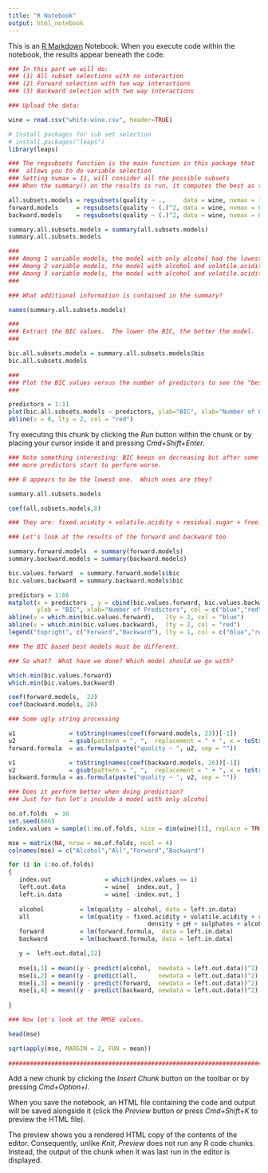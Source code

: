 ```yaml
---
title: "R Notebook"
output: html_notebook
---
```


This is an [R Markdown](http://rmarkdown.rstudio.com) Notebook. When you execute code within the notebook, the results appear beneath the code. 
```r
### In this part we will do:
### (1) All subset selections with no interaction
### (2) Forward selection with two way interactions
### (3) Backward selection with two way interactions

### Upload the data:

wine = read.csv("white-wine.csv", header=TRUE)

# Install packages for sub set selection
# install.packages("leaps")
library(leaps)

### The regsubsets function is the main function in this package that 
###  allows you to do variable selection
### Setting nvmax = 11, will consider all the possible subsets
### When the summary() on the results is run, it computes the best as the lowest RSS

all.subsets.models = regsubsets(quality ~ .,     data = wine, nvmax = 11)
forward.models     = regsubsets(quality ~ (.)^2, data = wine, nvmax = 66, method = "forward")
backward.models    = regsubsets(quality ~ (.)^2, data = wine, nvmax = 66, method = "backward")

summary.all.subsets.models = summary(all.subsets.models)
summary.all.subsets.models

###
### Among 1 variable models, the model with only alcohol had the lowest RSS.
### Among 2 variable models, the model with alcohol and volatile.acidity has the lowest RSS.
### Among 3 variable models, the model with alcohol and volatile.acidity and residual.sugar has the lowest RSS.
###

### What additional information is contained in the summary?

names(summary.all.subsets.models)

###
### Extract the BIC values.  The lower the BIC, the better the model.
###

bic.all.subsets.models = summary.all.subsets.models$bic
bic.all.subsets.models 
```


```r
###
### Plot the BIC values versus the number of predictors to see the "best" model:
###

predictors = 1:11
plot(bic.all.subsets.models ~ predictors, ylab="BIC", xlab="Number of Predictors", type="b", pch=19)
abline(v = 8, lty = 2, col = "red")
```

Try executing this chunk by clicking the *Run* button within the chunk or by placing your cursor inside it and pressing *Cmd+Shift+Enter*. 

```r

### Note something interesting: BIC keeps on decreasing but after some point it starts going up; models with 
### more predictors start to perform worse.

### 8 appears to be the lowest one.  Which ones are they?

summary.all.subsets.models

coef(all.subsets.models,8)

### They are: fixed.acidity + volatile.acidity + residual.sugar + free.sulfur.dioxide + density + pH + sulphates + alcohol

### Let's look at the results of the forward and backward too

summary.forward.models  = summary(forward.models)
summary.backward.models = summary(backward.models)

bic.values.forward  = summary.forward.models$bic
bic.values.backward = summary.backward.models$bic

predictors = 1:66
matplot(x = predictors , y = cbind(bic.values.forward, bic.values.backward),type = "l", lty = 1, 
        ylab = "BIC", xlab="Number of Predictors", col = c("blue","red"), lwd = 2 )
abline(v = which.min(bic.values.forward),   lty = 2, col = "blue")
abline(v = which.min(bic.values.backward),  lty = 2, col = "red")
legend("topright", c("Forward","Backward"), lty = 1, col = c("blue","red"), lwd = 2, bty = "n")

### The BIC based best models must be different.

### So what?  What have we done? Which model should we go with?

which.min(bic.values.forward)
which.min(bic.values.backward)

coef(forward.models,  23)
coef(backward.models, 26)

### Some ugly string processing

u1               = toString(names(coef(forward.models, 23))[-1])
u2               = gsub(pattern = ", ",  replacement = " + ", x = toString(u1))
forward.formula  = as.formula(paste("quality ~ ", u2, sep = ""))

v1               = toString(names(coef(backward.models, 26))[-1])
v2               = gsub(pattern = ", ",  replacement = " + ", x = toString(v1))
backward.formula = as.formula(paste("quality ~ ", v2, sep = ""))

### Does it perform better when doing prediction?
### Just for fun let's inculde a model with only alcohol

no.of.folds  = 10
set.seed(666)
index.values = sample(1:no.of.folds, size = dim(wine)[1], replace = TRUE)

mse = matrix(NA, nrow = no.of.folds, ncol = 4)
colnames(mse) = c("Alcohol","All","Forward","Backward")

for (i in 1:no.of.folds)
{
   index.out               = which(index.values == i)                             
   left.out.data           = wine[  index.out, ]                                  
   left.in.data            = wine[ -index.out, ]  
    
   alcohol          = lm(quality ~ alcohol, data = left.in.data)                             
   all              = lm(quality ~ fixed.acidity + volatile.acidity + residual.sugar + free.sulfur.dioxide + 
                                       density + pH + sulphates + alcohol, data = left.in.data)     
   forward          = lm(forward.formula,  data = left.in.data) 
   backward         = lm(backward.formula, data = left.in.data)     

   y =  left.out.data[,12]
     
   mse[i,1] = mean((y - predict(alcohol,  newdata = left.out.data))^2) 
   mse[i,2] = mean((y - predict(all,      newdata = left.out.data))^2)
   mse[i,3] = mean((y - predict(forward,  newdata = left.out.data))^2) 
   mse[i,4] = mean((y - predict(backward, newdata = left.out.data))^2)
  
}

### Now let's look at the RMSE values.

head(mse)

sqrt(apply(mse, MARGIN = 2, FUN = mean))
 
############################################################################
```

Add a new chunk by clicking the *Insert Chunk* button on the toolbar or by pressing *Cmd+Option+I*.

When you save the notebook, an HTML file containing the code and output will be saved alongside it (click the *Preview* button or press *Cmd+Shift+K* to preview the HTML file). 

The preview shows you a rendered HTML copy of the contents of the editor. Consequently, unlike *Knit*, *Preview* does not run any R code chunks. Instead, the output of the chunk when it was last run in the editor is displayed.

